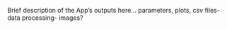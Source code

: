 
Brief description of the App's outputs here... parameters, plots, csv files- data processing- images?